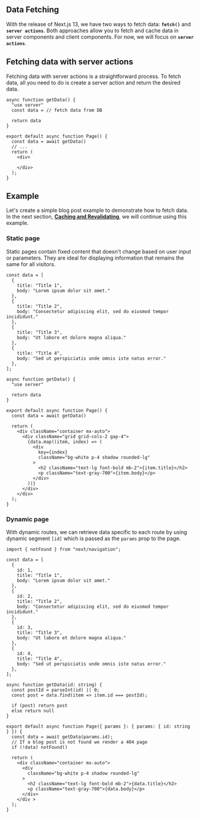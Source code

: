 ## Data Fetching

With the release of Next.js 13, we have two ways to fetch data: **`fetch()`** and **`server actions`**. Both approaches allow you to fetch and cache data in server components and client components. For now, we will focus on **`server actions`**.

## Fetching data with server actions

Fetching data with server actions is a straightforward process. To fetch data, all you need to do is create a server action and return the desired data.

```tsx
async function getData() {
  "use server"
  const data = // fetch data from DB

  return data
}

export default async function Page() {
  const data = await getData()
  // ...
  return (
    <div>

    </div>
  );
}
```

## Example

Let's create a simple blog post example to demonstrate how to fetch data. In the next section, **[Caching and Revalidating](https://www.notion.so/Caching-and-Revalidating-revalidatePath-e983c2a0f76d423a88f1a4833a8a026a?pvs=21)**, we will continue using this example.

### Static page

Static pages contain fixed content that doesn't change based on user input or parameters. They are ideal for displaying information that remains the same for all visitors.

```tsx
const data = [
  {
    title: "Title 1",
    body: "Lorem ipsum dolor sit amet."
  },
  {
    title: "Title 2",
    body: "Consectetur adipiscing elit, sed do eiusmod tempor incididunt."
  },
  {
    title: "Title 3",
    body: "Ut labore et dolore magna aliqua."
  },
  {
    title: "Title 4",
    body: "Sed ut perspiciatis unde omnis iste natus error."
  },
];

async function getData() {
  "use server"

  return data
}

export default async function Page() {
  const data = await getData()

  return (
    <div className="container mx-auto">
      <div className="grid grid-cols-2 gap-4">
        {data.map((item, index) => (
          <div
            key={index}
            className="bg-white p-4 shadow rounded-lg"
          >
            <h2 className="text-lg font-bold mb-2">{item.title}</h2>
            <p className="text-gray-700">{item.body}</p>
          </div>
        ))}
      </div>
    </div>
  );
}
```

### Dynamic page

With dynamic routes, we can retrieve data specific to each route by using dynamic segment `[id]` which is passed as the `params` prop to the page.

```tsx
import { notFound } from "next/navigation";

const data = [
  {
    id: 1,
    title: "Title 1",
    body: "Lorem ipsum dolor sit amet."
  },
  {
    id: 2,
    title: "Title 2",
    body: "Consectetur adipiscing elit, sed do eiusmod tempor incididunt."
  },
  {
    id: 3,
    title: "Title 3",
    body: "Ut labore et dolore magna aliqua."
  },
  {
    id: 4,
    title: "Title 4",
    body: "Sed ut perspiciatis unde omnis iste natus error."
  },
];

async function getData(id: string) {
  const postId = parseInt(id) || 0;
  const post = data.find(item => item.id === postId);

  if (post) return post
  else return null
}

export default async function Page({ params }: { params: { id: string } }) {
  const data = await getData(params.id);
  // If a blog post is not found we render a 404 page
  if (!data) notFound()

  return (
    <div className="container mx-auto">
      <div
        className="bg-white p-4 shadow rounded-lg"
      >
        <h2 className="text-lg font-bold mb-2">{data.title}</h2>
        <p className="text-gray-700">{data.body}</p>
      </div>
    </div >
  );
}
```
